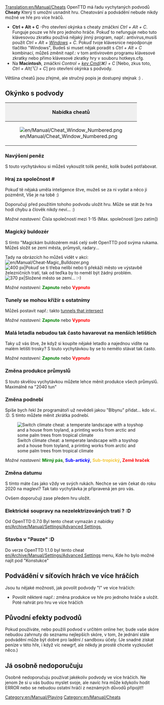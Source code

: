 [[Translation:en/Manual/Cheats]]
{{en/Manual/Navigation}}{{en/Warning| Při použití podvodů, můžete se prozradit svým kolegům konkurence. Mějte na paměti, že tato ostuda bude vzpomínat na věčnost (To znamená, že používání cheatů bude zaznamenána v uložené hře).}}
OpenTTD má řadu vychytaných podvodů '''Cheaty''' Který ti umožní usnadnit hru. Cheatování a podvádění nebude nikdy možné ve hře pro více hráčů. 

*'''Ctrl + Alt + C''' -Pro otevření okýnka s cheaty zmáčkni ''Ctrl + Alt + C''. Funguje pouze ve hře pro jednoho hráče. Pokuď to nefunguje nebo tuto klávesovou zkratku používá nějaký jinný program, např.: antivirus,musíš použít ''Ctrl + Alt + [https://www.wikipedia.org/wiki/windows_key Windows] + C''. Pokuď tvoje klávesnice nepodporuje tlačítko "Windows", Budeš si muset nějak poradit s ''Ctrl + Alt + C'' kombinací, můžeš změnit např.: v tom antivirovém programu klávesové zkratky nebo přimo klávesové zkratky hry v souboru hotkeys.cfg.
*Na '''Macintosh''', zmáčkni ''Control + [https://www.wikipedia.org/wiki/Command key Cmd](&#x2318;) + C'' [Nebo, zkus toto, ''Ctrl + Alt(⌥) + C''] pro otevření okýnka s podvody.

Většina cheatů jsou zřejmé, ale stručný popis je dostupný stejnak :) .

==Okýnko s podvody==
{|border="2" cellspacing="4" cellpadding="3" rules="all" style="margin:1em 1em 1em 0; border:solid 1px #AAAAAA;"
!colspan="4" style="background:#efefef;"| Nabídka cheatů
|-
| rowspan="10"|[[File:en/Manual/Cheat Window Numbered.png|frame|center]]
| style="background:#efefef;"|'''Type'''
|-
| [[en/Manual/Cheats#increase-money-by-ps10000000|1. Navýšení peněz]]
|-
| [[en/Manual/Cheats#playing-as-company|2. Hraj za společnost]]
|-
| [[en/Manual/Cheats#magic-bulldozer|3. Magická buldozér]]
|-
| [[en/Manual/Cheats#tunnels-may-cross-each-other|4. Křížení tunelů]]
|-
| [[en/Manual/Cheats#jetplanes-will-not-crash-frequently-on-small-airports|5. Malá letadla nebudo tak často havarovat]]
|-
| [[en/Manual/Cheats#enable-modifying-production-values|6. Změna produkce u průmyslu]]
|-
| [[en/Manual/Cheats#switch-climate|7. Změna podnebí (klimatu)]]
|-
| [[en/Manual/Cheats#change-date|8. Změna datumu]]
|
|}



===Navýšení peněz===
S touto vychytávkou si můžeš vykouzlit tolik peněz, kolik budeš potřabovat.



===Hraj za společnost #===
Pokuď tě nějaká uměla inteligence štve, mužeš se za ni vydat a něco ji pozměnit, Vše je na tobě :)

Doporučuji před použitím tohoho podvodu uložit hru. Může se stát že hra hodí chybu a člověk nikdy neví... :)

''Možné nastavení:'' Čísla společností mezi 1-15 (Max. společností [pro zatím])



===Magický buldozér===
S tímto "Magickám buldozérem máš celý svět OpenTTD pod svýma rukama. Můžeš složit se zemí města, průmysli, radary...

Tady na obrázcích ho můžeš vidět v akci: [[File:en/Manual/Cheat-Magic Bulldozer.png]]
[[File:en/Manual/Town Before.png|thumb|left|400 px|Pokuď se ti třeba nelíbí nebo ti překáži město ve výstavbě železničních tratí, tak od teďka by to neměl být žádný problém.]]
[[File:en/Manual/Town After.png|thumb|center|370 px|Složené město se zemí... :-)]]
{{en/-}}

''Možné nastavení:'' <span style="color:green">'''Zapnuto'''</span> nebo <span style="color:red">'''Vypnuto'''</span>



===Tunely se mohou křížír s ostatnímy===
Můžeš postavit např.: takto [[en/Archive/Manual/Crossing tunnels|tunnels that intersect]]

''Možné nastavení:'' <span style="color:green">'''Zapnuto'''</span> nebo <span style="color:red">'''Vypnuto'''</span>



===Malá letadla nebudou tak často havarovat na menších letištích===
Taky už vás štve, že když si koupíte nějaké letadlo a najednou vidíte na malém letišti trosky? S touto vychytávkou by se to nemělo stávat tak často.

''Možné nastavení:'' <span style="color:green">'''Zapnuto'''</span> nebo <span style="color:red">'''Vypnuto'''</span>



===Změna produkce průmyslů===
S touto skvělou vychytávkou můžete lehce měnit produkce všech průmyslů. Maximálně na "2040 tun"



===Změna podnebí===
Spíše bych řekl že programátoři už nevědeli jakou "Blbynu" přidat... kdo ví.. :D. S tímto můžete měnit zkrátka podnebí.

[[File:en/Manual/Switch climate.png|center|frame|Switch climate cheat: a temperate landscape with a toyshop and a house from toyland, a printing works from arctic and some palm trees from tropical climate]]

''Možné nastavení:'' <span style="color:green">'''Mírný pás'''</span>, <span style="color:blue">'''Sub-artický'''</span>, <span style="color:#f4c430">'''Sub-tropický'''</span>, <span style="color:red">'''Země hraček'''</span>



===Změna datumu===
S tímto máte čas jako vždy ve svých rukách. Nechce se vám čekat do roku 2020 na maglevi? Tak tato vychytávka je připravená jen pro vás.

Ovšem doporučuji zase předem hru uložit.



===Elektrické soupravy na nezelektrizováných tratí ? :D===
Od OpenTTD 0.7.0 Byl tento cheat vymazán z nabídky [[en/Archive/Manual/Settings/Advanced Settings]], 



===Stavba v "Pauze" :D===
Do verze OpenTTD 1.1.0 byl tento cheat [[en/Archive/Manual/Settings/Advanced Settings]] menu, Kde ho bylo možné najít pod "Konstukce"

==Podvádění v síťovích hrách ve více hráčích==
Jsou tu nějaké možnosti, jak povolit podvody "I" ve více hráčích:
* Povolit některé např.: změna produkce ve hře pro jednoho hráče a uložit. Poté nahrát pro hru ve více hráčích



==Původní efekty podvodů==
Pokud používáte, nebo použili podvod v určitém online her, bude vaše skóre nebudou zahrnuty do seznamu nejlepších skóre, v tom, že jednání stále podvádění může být dobré pro ladění / sandboxu účely. (Je snadné získat peníze v této hře, i když víc newgrf, ale někdy je prostě chcete vyzkoušet něco.)



==Já osobně nedoporučuju==
Osobně nedoporučuju používat jakékoliv podvody ve více hráčích. Ne jenom že si u vás budou myslet svoje, ale navíc hra může kdykoliv hodit ERROR nebo se nebudou ostatní hráčí z neznámých důvodů připojit!!

[[Category:en/Manual/Playing]]
[[Category:en/Manual/Cheats]]